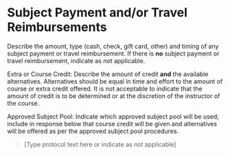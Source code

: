 # Subject Payment and/or Travel Reimbursements

::: {.instr_box}

Describe the amount, type (cash, check, gift card, other) and timing of any subject payment or travel reimbursement. 
If there is **no** subject payment or travel reimbursement, indicate as not applicable.

Extra or Course Credit: Describe the amount of credit **and** the available alternatives. Alternatives should be equal in time and effort to the amount of course or extra credit offered. 
It is not acceptable to indicate that the amount of credit is to be determined or at the discretion of the instructor of the course.

Approved Subject Pool: Indicate which approved subject pool will be used; include in response below that course credit will be given and alternatives will be offered as per the approved subject pool procedures.

:::

> [Type protocol text here or indicate as not applicable]

